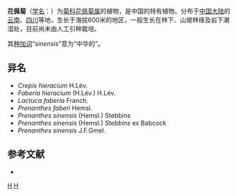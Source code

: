 {{Speciesbox
| genus = Faberia
| species = sinensis
| authority = Hemsl., 1889
}}

'''花佩菊'''（[[学名|学名]]：{{lang|la|''Faberia sinensis''}}）为[[菊科|菊科]][[花佩菊属|花佩菊属]]的植物，是中国的特有植物。分布于[[中国大陆|中国大陆]]的[[云南|云南]]、[[四川|四川]]等地，生长于海拔600米的地区，一般生长在林下、山坡林缘及岩下潮湿处，目前尚未由人工引种栽培。

其[[种加词|种加词]]“''sinensis''”意为“中华的”。

== 异名 ==
* ''Crepis hieracium'' H.Lév.
* ''Faberia hieracium'' (H.Lév.) H.Lév.
* ''Lactuca faberia'' Franch.
* ''Prenanthes faberi'' Hemsl.
* ''Prenanthes sinensis'' (Hemsl.) Stebbins
* ''Prenanthes sinensis'' (Hemsl.) ''Stebbins'' ex Babcock
* ''Prenanthes sinensis'' J.F.Gmel.

== 参考文献 ==
<div class="references-small">
* {{cite web| url =http://www.bioinfo.cn/db05/KmzwSpecies.php?action=view&id=4862| title =花佩菊| work =《中国高等植物数据库全库》| publisher =中国科学院微生物研究所| author =昆明植物研究所| accessdate =2009-02-25| deadurl =yes| archiveurl =https://web.archive.org/web/20160305103307/http://www.bioinfo.cn/db05/KmzwSpecies.php?action=view&id=4862| archivedate =2016-03-05}}
</div>
{{Taxonbar|from=Q15231494}}

[[Category:花佩菊属|H]]
[[Category:1889年描述的植物|H]]


{{植物小作品}}